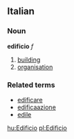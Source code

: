 ==Italian==
===Noun===
'''edificio''' ''f''

# [[building]]
# [[organisation]]

===Related terms===
*[[edificare]]
*[[edificaazione]]
*[[edile]]

[[hu:Edificio]]
[[pl:Edificio]]